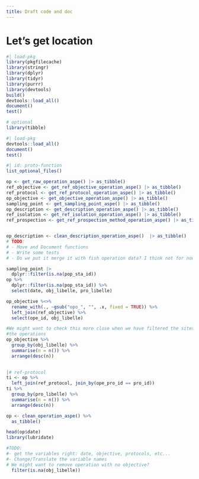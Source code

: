 ```yaml
---
title: Draft code and doc
---
```


# Let's get location

```r
#| load-pkg
library(pkgfilecache)
library(stringr)
library(dplyr)
library(tidyr)
library(purrr)
library(devtools)
build()
devtools::load_all()
document()
test()

# optional
library(tibble)
```

```r
#| load-pkg
devtools::load_all()
document()
test()
```


```r
#| id: proto-function
list_optional_files()

op <- get_raw_operation_aspe() |> as_tibble()
ref_objective <- get_ref_objective_operation_aspe() |> as_tibble()
ref_protocol <- get_ref_protocol_operation_aspe() |> as_tibble()
op_objective <- get_objective_operation_aspe() |> as_tibble()
sampling_point <- get_sampling_point_aspe() |> as_tibble()
op_description <- get_description_operation_aspe() |> as_tibble()
ref_isolation <- get_ref_isolation_operation_aspe() |> as_tibble()
ref_prospection <- get_ref_prospection_method_operation_aspe() |> as_tibble()
```

```r

op_description <- clean_description_operation_aspe()  |> as_tibble()
# TODO:
# - Move and Document functions
# - Write some tests
# - Do we put it merge it with fish operation data? I think not for now
```


```r
sampling_point |>
  dplyr::filter(is.na(pop_sta_id))
op %>%
  dplyr::filter(is.na(pop_sta_id)) %>%
  select(date, obj_libelle, pro_libelle)

op_objective %<>%
  rename_with(., ~gsub("opo_", "", .x, fixed = TRUE)) %>%
  left_join(ref_objective) %>%
  select(ope_id, obj_libelle)

#We might want to check this more close when we have filtered the sites and
#the operations
op_objective %>%
  group_by(obj_libelle) %>%
  summarise(n = n()) %>%
  arrange(desc(n))
  
```

```r
|# ref-protocol
ti <- op %>%
  left_join(ref_protocol, join_by(ope_pro_id == pro_id))
ti %>%
  group_by(pro_libelle) %>%
  summarise(n = n()) %>%
  arrange(desc(n))
```



```r
op <- clean_operation_aspe() %>%
  as_tibble()

head(op$date)
library(lubridate)

```


```r
#TODO:
#- get the variables right: date, objective, protocols, etc...
#- Change/Translate the variable names
# We might want to remove operation with no objective?
  filter(is.na(obj_libelle))
```


